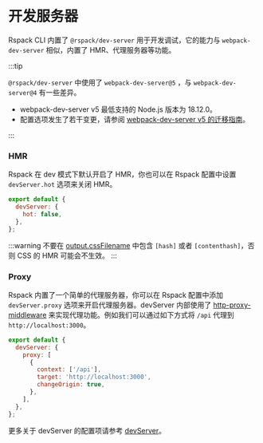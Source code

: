 # 开发服务器

Rspack CLI 内置了 `@rspack/dev-server` 用于开发调试，它的能力与 `webpack-dev-server` 相似，内置了 HMR、代理服务器等功能。

:::tip

`@rspack/dev-server` 中使用了 `webpack-dev-server@5` ，与 `webpack-dev-server@4` 有一些差异。

- webpack-dev-server v5 最低支持的 Node.js 版本为 18.12.0。
- 配置选项发生了若干变更，请参阅 [webpack-dev-server v5 的迁移指南](https://github.com/webpack/webpack-dev-server/blob/master/migration-v5.md)。

:::

### HMR

Rspack 在 dev 模式下默认开启了 HMR，你也可以在 Rspack 配置中设置 `devServer.hot` 选项来关闭 HMR。

```js title="rspack.config.mjs"
export default {
  devServer: {
    hot: false,
  },
};
```

:::warning
不要在 [output.cssFilename](/config/output#outputcssfilename) 中包含 `[hash]` 或者 `[contenthash]`，否则 CSS 的 HMR 可能会不生效。
:::

### Proxy

Rspack 内置了一个简单的代理服务器，你可以在 Rspack 配置中添加 `devServer.proxy` 选项来开启代理服务器。devServer 内部使用了 [http-proxy-middleware](https://github.com/chimurai/http-proxy-middleware) 来实现代理功能。例如我们可以通过如下方式将 `/api` 代理到 `http://localhost:3000`。

```js title="rspack.config.mjs"
export default {
  devServer: {
    proxy: [
      {
        context: ['/api'],
        target: 'http://localhost:3000',
        changeOrigin: true,
      },
    ],
  },
};
```

更多关于 devServer 的配置项请参考 [devServer](/config/dev-server.html)。
